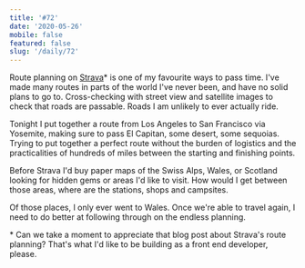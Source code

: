 ```yaml
---
title: '#72'
date: '2020-05-26'
mobile: false
featured: false
slug: '/daily/72'
---
```


Route planning on [Strava](https://blog.strava.com/routes/)\* is one of my favourite ways to pass time. I've made many routes in parts of the world I've never been, and have no solid plans to go to. Cross-checking with street view and satellite images to check that roads are passable. Roads I am unlikely to ever actually ride.

Tonight I put together a route from Los Angeles to San Francisco via Yosemite, making sure to pass El Capitan, some desert, some sequoias. Trying to put together a perfect route without the burden of logistics and the practicalities of hundreds of miles between the starting and finishing points.

Before Strava I'd buy paper maps of the Swiss Alps, Wales, or Scotland looking for hidden gems or areas I'd like to visit. How would I get between those areas, where are the stations, shops and campsites.

Of those places, I only ever went to Wales. Once we're able to travel again, I need to do better at following through on the endless planning.

\* Can we take a moment to appreciate that blog post about Strava's route planning? That's what I'd like to be building as a front end developer, please.
